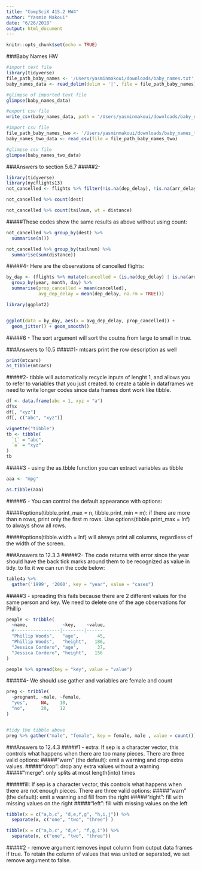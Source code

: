 ```yaml
---
title: "CompSciX 415.2 HW4"
author: "Yasmin Makoui"
date: "6/26/2018"
output: html_document
---
```


```r
knitr::opts_chunk$set(echo = TRUE)
```
###Baby Names HW
```r
#import text file
library(tidyverse)
file_path_baby_names <- '/Users/yasminmakoui/downloads/baby_names.txt'
baby_names_data <- read_delim(delim = '|', file = file_path_baby_names)

#glimpse of imported text file
glimpse(baby_names_data)

#export csv file 
write_csv(baby_names_data, path = '/Users/yasminmakoui/downloads/baby_names_two.csv')

#import csv file
file_path_baby_names_two <- '/Users/yasminmakoui/downloads/baby_names_two.csv'
baby_names_two_data <- read_csv(file = file_path_baby_names_two)

#glimpse csv file
glimpse(baby_names_two_data)
```

###Answers to section 5.6.7
#####2- 
```r
library(tidyverse)
library(nycflights13)
not_cancelled <- flights %>% filter(!is.na(dep_delay), !is.na(arr_delay))

not_cancelled %>% count(dest)

not_cancelled %>% count(tailnum, wt = distance)
```
#####These codes show the same results as above without using count:
```r
not_cancelled %>% group_by(dest) %>%
  summarise(n())

not_cancelled %>% group_by(tailnum) %>%
  summarise(sum(distance))
```

#####4- Here are the observations of cancelled flights:
```r
by_day <- (flights %>% mutate(cancelled = (is.na(dep_delay) | is.na(arr_delay))) %>%
  group_by(year, month, day) %>% 
  summarise(prop_cancelled = mean(cancelled),
            avg_dep_delay = mean(dep_delay, na.rm = TRUE)))

library(ggplot2)


ggplot(data = by_day, aes(x = avg_dep_delay, prop_cancelled)) + 
  geom_jitter() + geom_smooth()

```

#####6 - The sort argument will sort the coutns from large to small in true.

###Answers to 10.5
#####1- mtcars print the row description as well
```r
print(mtcars)
as_tibble(mtcars)
```

#####2- tibble will automatically recycle inputs of lenght 1, and allows you to refer to variables that you just created. to create a table in dataframes we need to write longer codes since data frames dont work like tibble.
```r
df <- data.frame(abc = 1, xyz = "a")
df$x
df[, "xyz"]
df[, c("abc", "xyz")]
```
```r
vignette("tibble")
tb <- tibble(
  `1` = "abc",
  `a` = "xyz"
)
tb
```

#####3 - using the as.tbble function you can extract variables as tibble
```r
aaa <- "mpg"

as.tibble(aaa)
```

#####6 - You can control the default appearance with options:

#####options(tibble.print_max = n, tibble.print_min = m): if there are more than n rows, print only the first m rows. Use options(tibble.print_max = Inf) to always show all rows.

#####options(tibble.width = Inf) will always print all columns, regardless of the width of the screen.

###Answers to 12.3.3
#####2- The code returns with error since the year should have the back tick marks around them to be recognized as value in tidy. to fix it we can run the code below:
```r
table4a %>% 
  gather('1999', '2000', key = "year", value = "cases")
```

#####3 - spreading this fails because there are 2 different values for the same person and key. We need to delete one of the age observations for Phillip
```r
people <- tribble(
  ~name,             ~key,    ~value,
  #-----------------|--------|------
  "Phillip Woods",   "age",       45,
  "Phillip Woods",   "height",   186,
  "Jessica Cordero", "age",       37,
  "Jessica Cordero", "height",   156
)

people %>% spread(key = "key", value = "value")

```
#####4- We should use gather and variables are female and count
```r
preg <- tribble(
  ~pregnant, ~male, ~female,
  "yes",     NA,    10,
  "no",      20,    12
)


#tidy the tibble above
preg %>% gather("male", "female", key = female, male , value = count()) 

```

###Answers to 12.4.3
#####1 - extra: If sep is a character vector, this controls what happens when there are too many pieces. There are three valid options:
#####"warn" (the default): emit a warning and drop extra values.
#####"drop": drop any extra values without a warning.
#####"merge": only splits at most length(into) times

#####fill: If sep is a character vector, this controls what happens when there are not enough pieces. There are three valid options:
#####"warn" (the default): emit a warning and fill from the right
#####"right": fill with missing values on the right
#####"left": fill with missing values on the left
```r
tibble(x = c("a,b,c", "d,e,f,g", "h,i,j")) %>% 
  separate(x, c("one", "two", "three") )

tibble(x = c("a,b,c", "d,e", "f,g,i")) %>% 
  separate(x, c("one", "two", "three"))
```

#####2 - remove argument removes input column from output data frames if true. To retain the column of values that was united or separated, we set remove argument to false.

